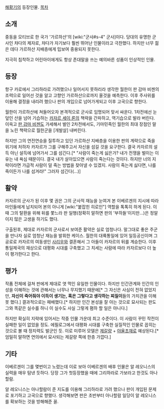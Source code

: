 [[해황기]]의 등장인물.
[[목차]]

== 소개 ==
중동을 모티브로 한 국가 '가르하산'의 [wiki:"군사#s-4" 군사]이다. 당대의 유명한 군사인 챠다의 제자로, 챠다가 자기보다 훨씬 뛰어난 인물이라고 극찬했다. 하지만 너무 젊은 데다 가르하산 지배층에게 밉보여 중용되지 못한다.

지극히 침착하고 어린아이에게도 항상 존대말을 쓰는 예의바른 성품이 인상적인 인물. 

== 등장 ==
항구 카로에서 그리하라로 가려했으나 일어서지 못하리라 생각한 월한이 판 감마 비젠의 조력으로 일어선 것을 알고 고향인 가르하산으로까지 올것을 예측한다. 이후 주사위를 이용해 결정을 내리려 했으나 판의 개입으로 넘어가게되고 이후 고국으로 향한다.

월한이 가르하산에 쳐들어오자 본격적으로 군사로 임명되어 맞서 싸운다. 1차전에선 눈 덮인 산을 넘어 기습하는 [[카자르 세이 론]]의 책략을 간파하고, 역기습으로 발라 버린다. 이윽고 [[판 감마 비젠]]도 가세해서 벌인 2차전에서도, 기마민족인 월한의 최대 장점인 말을 노린 책략으로 월한군을 [개발살] 내버린다. 

하지만 그의 연전연승을 질투하고 있던 가르하산 지배층을 이용한 판의 계략으로 죽을 위기에 처하자 카자르가 그를 구해주고서 자신을 섬길 것을 요구한다. 결국 카자르의 설득 아닌 설득에 넘어가서 그를 섬긴다.[* "사람이 죽는게 싫은가? 내가 전쟁을 벌이는 이유는 내 욕심 때문이다. 결국 내가 살아있으면 사람이 죽는다는 것이다. 하지만 너의 지략이라면 가급적 사람이 덜 죽는 방법을 찾아낼 수 있겠지. 사람이 죽는게 싫다면, 나를 죽이든가 나를 섬겨라!" 그러자 섬긴다(...)] 

== 활약 ==
카자르의 군사가 된 이후 몇 권은 그의 군사적 재능을 눈여겨 본 이베르겐의 지시에 따라 마인들에게 납치되어 본의 아니게 [wiki:"붙잡힌 히로인"] 역할을 톡톡히 하게 된다. 이때 그의 탈환을 위해 뒤를 쫓느라 판 일행(정확히 말하면 판의 '부하들'이지만...)은 정말이지 많은 고생을 하기도 했다.

구출된후, 제대로 카자르의 군사로서 보여준 활약은 실로 엄청나다. 말그대로 좋은 주군을 만나자 실로 엄청난 재능을 발휘한 케이스. 월한의 대륙통일에 있어 일등공신이며 그 공로로 카자르의 여동생인 [[사리우]]와 결혼해서 그 아들이 카자르의 뒤를 계승한다. 이후 통일제국의 재상으로 대평화 시대를 구축했고 그 치세는 사람에 따라 카자르보다 더 높이 평가한다고 한다.

== 평가 ==
작품 전체에 걸쳐 판에게 제대로 엿 먹인 유일한 인물이다. 하지만 인간관계와 인간의 인성을 이해하는 것에 관해서는 너무나 무지했기 때문에[* 그 자신은 사심이 전혀 없었지만, '''자신이 죽어줘야 이득이 생기는, 혹은 그렇다고 생각하는 찌질이'''들의 가치관을 이해 못 했다.] 결과적으로는 패배했다.[* 하지만 인간 본성을 잘 아는 것으로 묘사되는 판도 그와 똑같은 실수를 하니 이 실수도 사실 그렇게 폄하 할 일은 아니다.]

하지만 확실히 지략에 있어서는 작중 인물 가운데 최고 수준이다. 이 사람이 꾸민 작전이 실패한 일이 없었을 정도. 에필로그에서 대평화 시대를 구축한 실질적인 인물로 꼽히는 것으로 볼 때 정치력도 발군인 듯. 이로 미루어 모델은 [[제갈량]] + [[야율초재]]로 예상된다.[* 엄밀히 말하면 연의에서 묘사되는 제갈량 쪽에 한층 가깝다.]

== 기타 ==
이베르겐이 그를 몇번이고 노렸는데 이로 보아 이베르겐의 배후 인물은 알 레오니스의 실력을 매우 탐낸 듯하다. 당장 그가 첫등장했을 때에 그리하라로 가보라고 한것도 아나할람.

알 레오니스는 아나할람이 준 지도를 이용해 그리하라로 가려 했으나 판이 개입된 문제로 포기하고 고국으로 향했다. 생각해보면 판은 초반부터 아나할람 일당이 알 레오니스를 확보하는 것을 방해해준 꼴.
